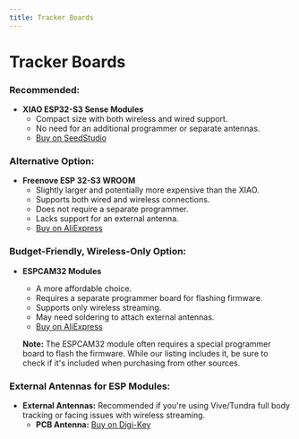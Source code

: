 ```yaml
---
title: Tracker Boards
---
```


# Tracker Boards

### Recommended:

- **XIAO ESP32-S3 Sense Modules**
  - Compact size with both wireless and wired support.
  - No need for an additional programmer or separate antennas.
  - [Buy on SeedStudio](https://seeedstudio.com/XIAO-ESP32S3-Sense-p-5639.html)

### Alternative Option:

- **Freenove ESP 32-S3 WROOM**
  - Slightly larger and potentially more expensive than the XIAO.
  - Supports both wired and wireless connections.
  - Does not require a separate programmer.
  - Lacks support for an external antenna.
  - [Buy on AliExpress](https://www.aliexpress.com/item/3256804774322524.html)

### Budget-Friendly, Wireless-Only Option:

- **ESPCAM32 Modules**
  - A more affordable choice.
  - Requires a separate programmer board for flashing firmware.
  - Supports only wireless streaming.
  - May need soldering to attach external antennas.
  - [Buy on AliExpress](https://www.aliexpress.com/item/3256806346200289.html)

  **Note:** The ESPCAM32 module often requires a special programmer board to flash the firmware. While our listing includes it, be sure to check if it's included when purchasing from other sources.

### External Antennas for ESP Modules:

- **External Antennas:** Recommended if you're using Vive/Tundra full body tracking or facing issues with wireless streaming.
  - **PCB Antenna:** [Buy on Digi-Key](https://www.digikey.com/en/products/detail/taoglas-limited/FXP72.07.0053A/2332702)
